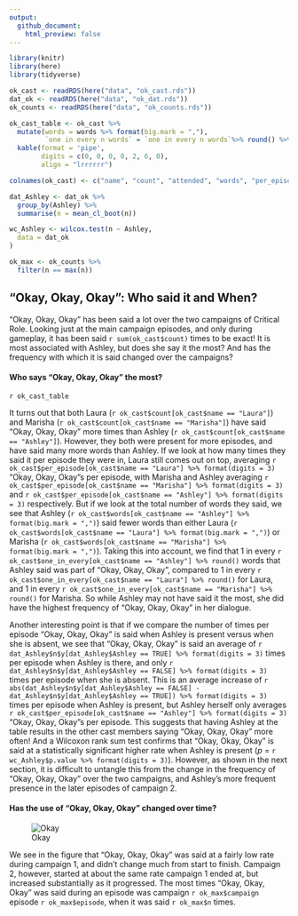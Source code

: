 ```yaml
---
output:
  github_document:
    html_preview: false
---
```


```r
library(knitr)
library(here)
library(tidyverse)

ok_cast <- readRDS(here("data", "ok_cast.rds"))
dat_ok <- readRDS(here("data", "ok_dat.rds"))
ok_counts <- readRDS(here("data", "ok_counts.rds"))

ok_cast_table <- ok_cast %>% 
  mutate(words = words %>% format(big.mark = ","),
         `one in every n words` = `one in every n words`%>% round() %>% format(big.mark = ",")) %>% 
  kable(format = 'pipe',
        digits = c(0, 0, 0, 0, 2, 6, 0),
        align = "lrrrrrr")

colnames(ok_cast) <- c("name", "count", "attended", "words", "per_episode", "per_word", "one_in_every")

dat_Ashley <- dat_ok %>%
  group_by(Ashley) %>%
  summarise(n = mean_cl_boot(n))

wc_Ashley <- wilcox.test(n ~ Ashley,
  data = dat_ok
)

ok_max <- ok_counts %>% 
  filter(n == max(n))
```

## "Okay, Okay, Okay": Who said it and When?

"Okay, Okay, Okay" has been said a lot over the two campaigns of Critical Role. Looking just at the main campaign episodes, and only during gameplay, it has been said `r sum(ok_cast$count)` times to be exact! It is most associated with Ashley, but does she say it the most? And has the frequency with which it is said changed over the campaigns?


#### Who says "Okay, Okay, Okay" the most?

`r ok_cast_table`

It turns out that both Laura (`r ok_cast$count[ok_cast$name == "Laura"]`) and Marisha (`r ok_cast$count[ok_cast$name == "Marisha"]`) have said "Okay, Okay, Okay" more times than Ashley (`r ok_cast$count[ok_cast$name == "Ashley"]`). However, they both were present for more episodes, and have said many more words than Ashley. If we look at how many times they said it per episode they were in, Laura still comes out on top, averaging `r ok_cast$per_episode[ok_cast$name == "Laura"] %>% format(digits = 3)` "Okay, Okay, Okay"s per episode, with Marisha and Ashley averaging `r ok_cast$per_episode[ok_cast$name == "Marisha"] %>% format(digits = 3)` and `r ok_cast$per_episode[ok_cast$name == "Ashley"] %>% format(digits = 3)` respectively. But if we look at the total number of words they said, we see that Ashley (`r ok_cast$words[ok_cast$name == "Ashley"] %>% format(big.mark = ",")`) said fewer words than either Laura (`r ok_cast$words[ok_cast$name == "Laura"] %>% format(big.mark = ",")`) or Marisha (`r ok_cast$words[ok_cast$name == "Marisha"] %>% format(big.mark = ",")`). Taking this into account, we find that 1 in every `r ok_cast$one_in_every[ok_cast$name == "Ashley"] %>% round()` words that Ashley said was part of "Okay, Okay, Okay", compared to 1 in every `r ok_cast$one_in_every[ok_cast$name == "Laura"] %>% round()` for Laura, and 1 in every `r ok_cast$one_in_every[ok_cast$name == "Marisha"] %>% round()` for Marisha. So while Ashley may not have said it the most, she did have the highest frequency of "Okay, Okay, Okay" in her dialogue.

Another interesting point is that if we compare the number of times per episode "Okay, Okay, Okay" is said when Ashley is present versus when she is absent, we see that "Okay, Okay, Okay" is said an average of `r dat_Ashley$n$y[dat_Ashley$Ashley == TRUE] %>% format(digits = 3)` times per episode when Ashley is there, and only `r dat_Ashley$n$y[dat_Ashley$Ashley == FALSE] %>% format(digits = 3)` times per episode when she is absent. This is an average increase of `r abs(dat_Ashley$n$y[dat_Ashley$Ashley == FALSE] - dat_Ashley$n$y[dat_Ashley$Ashley == TRUE]) %>% format(digits = 3)` times per episode when Ashley is present, but Ashley herself only averages `r ok_cast$per_episode[ok_cast$name == "Ashley"] %>% format(digits = 3)` "Okay, Okay, Okay"s per episode. This suggests that having Ashley at the table results in the other cast members saying "Okay, Okay, Okay" more often! And a Wilcoxon rank sum test confirms that "Okay, Okay, Okay" is said at a statistically significant higher rate when Ashley is present (*p* = `r wc_Ashley$p.value %>% format(digits = 3)`). However, as shown in the next section, it is difficult to untangle this from the change in the frequency of "Okay, Okay, Okay" over the two campaigns, and Ashley's more frequent presence in the later episodes of campaign 2.

#### Has the use of "Okay, Okay, Okay" changed over time?

![Okay](../plots/okay_okay_okay.png)

We see in the figure that "Okay, Okay, Okay" was said at a fairly low rate during campaign 1, and didn't change much from start to finish. Campaign 2, however, started at about the same rate campaign 1 ended at, but increased substantially as it progressed. The most times "Okay, Okay, Okay" was said during an episode was campaign `r ok_max$campaign` episode `r ok_max$episode`, when it was said `r ok_max$n` times.